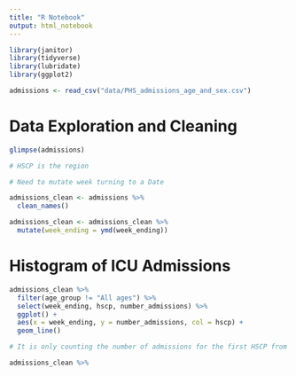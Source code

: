 ```yaml
---
title: "R Notebook"
output: html_notebook
---
```


```r
library(janitor)
library(tidyverse)
library(lubridate)
library(ggplot2)

admissions <- read_csv("data/PHS_admissions_age_and_sex.csv")
```

# Data Exploration and Cleaning

```r
glimpse(admissions)

# HSCP is the region

# Need to mutate week turning to a Date

admissions_clean <- admissions %>%
  clean_names() 

admissions_clean <- admissions_clean %>%
  mutate(week_ending = ymd(week_ending)) 
```

# Histogram of ICU Admissions

```r
admissions_clean %>%
  filter(age_group != "All ages") %>%
  select(week_ending, hscp, number_admissions) %>%
  ggplot() +
  aes(x = week_ending, y = number_admissions, col = hscp) +
  geom_line()

# It is only counting the number of admissions for the first HSCP from what I can tell. 
```

```r
admissions_clean %>% 
  
```
